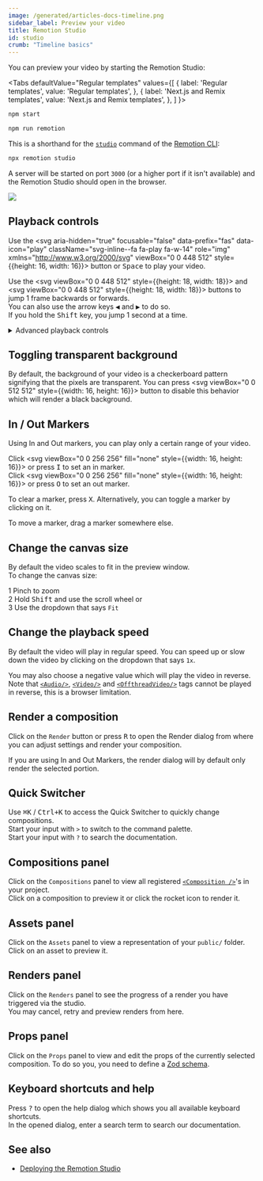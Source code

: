 ```yaml
---
image: /generated/articles-docs-timeline.png
sidebar_label: Preview your video
title: Remotion Studio
id: studio
crumb: "Timeline basics"
---
```



You can preview your video by starting the Remotion Studio:

<Tabs
defaultValue="Regular templates"
values={[
{ label: 'Regular templates', value: 'Regular templates', },
{ label: 'Next.js and Remix templates', value: 'Next.js and Remix templates', },
]
}>
<TabItem value="Regular templates">

```bash
npm start
```

  </TabItem>

  <TabItem value="Next.js and Remix templates">

```bash
npm run remotion
```

  </TabItem>
</Tabs>

This is a shorthand for the [`studio`](/docs/cli/studio) command of the [Remotion CLI](/docs/cli):

```bash
npx remotion studio
```

A server will be started on port `3000` (or a higher port if it isn't available) and the Remotion Studio should open in the browser.

<img src="/img/timeline.png"></img>

## Playback controls

Use the <svg
aria-hidden="true"
focusable="false"
data-prefix="fas"
data-icon="play"
className="svg-inline--fa fa-play fa-w-14"
role="img"
xmlns="http://www.w3.org/2000/svg"
viewBox="0 0 448 512" style={{height: 16, width: 16}}><path
    fill="currentColor"
    d="M424.4 214.7L72.4 6.6C43.8-10.3 0 6.1 0 47.9V464c0 37.5 40.7 60.1 72.4 41.3l352-208c31.4-18.5 31.5-64.1 0-82.6z"
  /></svg> button or <kbd>Space</kbd> to play your video.

Use the <svg viewBox="0 0 448 512" style={{height: 18, width: 18}}><path fill="currentColor" d="M64 468V44c0-6.6 5.4-12 12-12h48c6.6 0 12 5.4 12 12v176.4l195.5-181C352.1 22.3 384 36.6 384 64v384c0 27.4-31.9 41.7-52.5 24.6L136 292.7V468c0 6.6-5.4 12-12 12H76c-6.6 0-12-5.4-12-12z" /></svg>
and <svg viewBox="0 0 448 512" style={{height: 18, width: 18}}><path fill="currentColor" d="M384 44v424c0 6.6-5.4 12-12 12h-48c-6.6 0-12-5.4-12-12V291.6l-195.5 181C95.9 489.7 64 475.4 64 448V64c0-27.4 31.9-41.7 52.5-24.6L312 219.3V44c0-6.6 5.4-12 12-12h48c6.6 0 12 5.4 12 12z" /></svg> buttons to jump 1 frame backwards or forwards.  
You can also use the arrow keys <kbd>◀︎</kbd> and <kbd>▶︎</kbd> to do so.  
If you hold the <kbd>Shift</kbd> key, you jump 1 second at a time.

<details>
<summary>
Advanced playback controls
</summary>

<kbd>L</kbd> will play the video forward. Pressing it repeatedly will play it faster.
<br />

<kbd>J</kbd> will play the video backwards. Pressing it repeatedly will play it faster.
<br />

<kbd>K</kbd> will pause the video and reset the speed to 1x.
</details>

## Toggling transparent background

By default, the background of your video is a checkerboard pattern signifying that the pixels are transparent. You can press <svg viewBox="0 0 512 512" style={{width: 16, height: 16}}> <path d="M480 0H32A32 32 0 0 0 0 32v448a32 32 0 0 0 32 32h448a32 32 0 0 0 32-32V32a32 32 0 0 0-32-32zm-32 256H256v192H64V256h192V64h192z" fill="currentcolor"/></svg> button to disable this behavior which will render a black background.

## In / Out Markers

Using In and Out markers, you can play only a certain range of your video.

Click <svg viewBox="0 0 256 256" fill="none" style={{width: 16, height: 16}}><path d="M158 25H99V230.5H158" stroke="currentcolor" strokeWidth="42" strokeLinecap="round" strokeLinejoin="round"/></svg> or press <kbd>I</kbd> to set an in marker.<br/>
Click <svg viewBox="0 0 256 256" fill="none" style={{width: 16, height: 16}}><path d="M98 25H157V230.5H98" stroke="currentcolor" strokeWidth="42" strokeLinecap="round" strokeLinejoin="round"/></svg> or press <kbd>O</kbd> to set an out marker.

To clear a marker, press <kbd>X</kbd>. Alternatively, you can toggle a marker by clicking on it.

To move a marker, drag a marker somewhere else.

## Change the canvas size

By default the video scales to fit in the preview window.  
To change the canvas size:

<Step>1</Step> Pinch to zoom <br />
<Step>2</Step> Hold <kbd>Shift</kbd> and use the scroll wheel or <br />
<Step>3</Step>
Use the dropdown that says <code>Fit</code>

## Change the playback speed

By default the video will play in regular speed. You can speed up or slow down the video by clicking on the dropdown that says `1x`.

You may also choose a negative value which will play the video in reverse. Note that [`<Audio/>`](/docs/audio), [`<Video/>`](/docs/video) and [`<OffthreadVideo/>`](/docs/video) tags cannot be played in reverse, this is a browser limitation.

## Render a composition

Click on the `Render` button or press <kbd>R</kbd> to open the Render dialog from where you can adjust settings and render your composition.

If you are using In and Out Markers, the render dialog will by default only render the selected portion.

## Quick Switcher

Use <kbd>⌘K</kbd> / <kbd>Ctrl+K</kbd> to access the Quick Switcher to quickly change compositions.  
Start your input with `>` to switch to the command palette.  
Start your input with `?` to search the documentation.

## Compositions panel

Click on the `Compositions` panel to view all registered [`<Composition />`](/docs/composition)'s in your project.<br/>
Click on a composition to preview it or click the rocket icon to render it.

## Assets panel

Click on the `Assets` panel to view a representation of your `public/` folder.<br/>
Click on an asset to preview it.

## Renders panel

Click on the `Renders` panel to see the progress of a render you have triggered via the studio.<br/>You may cancel, retry and preview renders from here.

## Props panel

Click on the `Props` panel to view and edit the props of the currently selected composition. To do so you, you need to define a [Zod schema](/docs/schemas).

## Keyboard shortcuts and help

Press <kbd>?</kbd> to open the help dialog which shows you all available keyboard shortcuts.  
In the opened dialog, enter a search term to search our documentation.

## See also

- [Deploying the Remotion Studio](/docs/deploy-studio)
